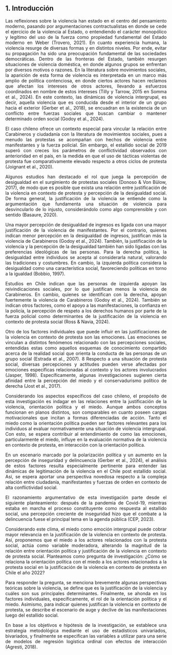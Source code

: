 ::: {style="text-align: justify"}
## 1. Introducción

Las reflexiones sobre la violencia han estado en el centro del pensamiento moderno, pasando por argumentaciones contractualistas en donde se cede el ejercicio de la violencia al Estado, o entendiendo el carácter monopólico y legítimo del uso de la fuerza como propiedad fundamental del Estado moderno en Weber (Trovero, 2021). En cuanto experiencia humana, la violencia resurge de diversas formas y en distintos niveles. Por ende, evitar su propagación ha sido una preocupación fundamental de las sociedades democráticas.
Dentro de las fronteras del Estado, también resurgen situaciones de violencia doméstica, en donde algunos grupos se enfrentan por diversos motivos o razones. En la literatura sobre movimientos sociales, la aparición de esta forma de violencia es interpretada en un marco más amplio de política contenciosa, en donde ciertos actores hacen reclamos que afectan los intereses de otros actores, llevando a esfuerzos coordinados en nombre de estos intereses (Tilly y Tarrow, 2015 en Somma et al., 2024). En este contexto, las dinámicas de violencia intergrupal, es decir, aquella violencia que es conducida desde el interior de un grupo hacia el exterior (Gerber et al., 2018), se encuadran en la existencia de un conflicto entre fuerzas sociales que buscan cambiar o mantener determinado orden social (Godoy et al., 2024).

El caso chileno ofrece un contexto especial para vincular la relación entre Carabineros y ciudadanía con la literatura de movimientos sociales, pues a menudo las protestas se acompañan con hechos de violencia entre manifestantes y la fuerza policial. Sin embargo, el estallido social de 2019 superó con creces los parámetros de conflictividad observados con anterioridad en el país, en la medida en que el uso de tácticas violentas de protesta fue comparativamente elevado respecto a otros ciclos de protesta (Joignant et al., 2020).

Algunos estudios han destacado el rol que juega la percepción de desigualdad en el surgimiento de protestas sociales (Donoso & Von Bülow, 2017), de modo que es posible que exista una relación entre justificación de la violencia en contexto de protesta y percepción de la desigualdad social. De forma general, la justificación de la violencia se entiende como la argumentación que fundamenta una situación de violencia para desvincularlo de lo injusto, considerándolo como algo comprensible y con sentido (Basaure, 2020).

Una mayor percepción de desigualdad de ingresos es ligada con una mayor justificación de la violencia de manifestantes. Por el contrario, quienes indican menor percepción en la desigualdad de ingresos, justifican más la violencia de Carabineros (Godoy et al., 2024). También, la justificación de la violencia y la percepción de la desigualdad también han sido ligadas con las preferencias ideológicas de las personas. Para la derecha política, la desigualdad entre individuos se acepta al considerarla natural, valorando las tradiciones y costumbres. En cambio, la izquierda política considera la desigualdad como una característica social, favoreciendo políticas en torno a la igualdad (Bobbio, 1997).

Estudios en Chile indican que las personas de izquierda apoyan las reivindicaciones sociales, por lo que justifican menos la violencia de Carabineros. En cambio, quienes se identifican con la derecha, apoyan fuertemente la violencia de Carabineros (Godoy et al., 2024). También se indican otros factores, como el apoyo a las manifestaciones, la confianza en la policía, la percepción de respeto a los derechos humanos por parte de la fuerza policial como determinantes de la justificación de la violencia en contexto de protesta social (Ross & Navia, 2024).

Otro de los factores individuales que puede influir en las justificaciones de la violencia en contexto de protesta son las emociones. Las emociones se vinculan a distintos fenómenos relacionado con las percepciones sociales, entendidas estas como aquellos esquemas de conocimiento compartido acerca de la realidad social que orienta la conducta de las personas de un grupo social (Estrada et al., 2007).
8
Respecto a una situación de protesta social, diversas percepciones y actitudes pueden verse afectadas por emociones específicas relacionadas al contexto y los actores involucrados (Jasper, 1998). Específicamente, algunas investigaciones sugieren cierta afinidad entre la percepción del miedo y el conservadurismo político de derecha (Jost et al., 2017).

Considerando los aspectos específicos del caso chileno, el propósito de esta investigación es indagar en las relaciones entre la justificación de la violencia, orientación política y el miedo. Aunque ambos conceptos funcionan en planos distintos, son comparables en cuanto poseen cargas motivacionales que incitan a formas diferenciadas de acción. Tanto el miedo como la orientación política pueden ser factores relevantes para los individuos al evaluar normativamente una situación de violencia intergrupal. Con esto, se espera contribuir al entendimiento de como las emociones, particularmente el miedo, influye en la evaluación normativa de la violencia en contexto de protesta, en interacción con la orientación política.

En un escenario marcado por la polarización política y un aumento en la percepción de inseguridad y delincuencia (Gerber et al., 2024), el análisis de estos factores resulta especialmente pertinente para entender las dinámicas de legitimación de la violencia en el Chile post estallido social. Así, se espera aportar una perspectiva novedosa respecto a la compleja relación entre ciudadanía, manifestantes y fuerzas de orden en contexto de alta conflictividad social.

El razonamiento argumentativo de esta investigación parte desde el siguiente planteamiento: después de la pandemia de Covid-19, mientras estaba en marcha el proceso constituyente como respuesta al estallido social, una percepción creciente de inseguridad hizo que el combate a la delincuencia fuese el principal tema en la agenda pública (CEP, 2023).

Considerando este clima, el miedo como emoción intergrupal puede cobrar mayor relevancia en la justificación de la violencia en contexto de protesta. Así, proponemos que el miedo a los actores relacionados con la protesta social, actúa como variable moderadora, alterando la magnitud de la relación entre orientación política y justificación de la violencia en contexto de protesta social. Planteamos como pregunta de investigación: ¿Cómo se relaciona la orientación política con el miedo a los actores relacionados a la protesta social en la justificación de la violencia en contexto de protesta en Chile el año 2022?

Para responder la pregunta, se menciona brevemente algunas perspectivas teóricas sobre la violencia, se define que es la justificación de la violencia y cuáles son sus principales determinantes. Finalmente, se ahonda en los factores individuales, específicamente, el rol de la orientación política y el miedo. Asimismo, para indicar quienes justifican la violencia en contexto de protesta, se describe el escenario de auge y declive de las manifestaciones luego del estallido social.

En base a los objetivos e hipótesis de la investigación, se establece una estrategia metodológica mediante el uso de estadísticos univariados, bivariados, y finalmente se especifican las variables a utilizar para una serie de modelos de regresión logística ordinal con efectos de interacción (Agresti, 2018).



:::
